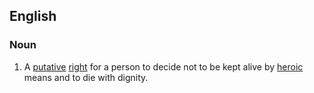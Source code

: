 ==English==

===Noun===
{{en-noun|head=[[right]]-to-[[die]]|pl=rights-to-die}}
{{wikipedia}}

#A [[putative]] [[right]] for a person to decide not to be kept alive by [[heroic]] means and to die with dignity.